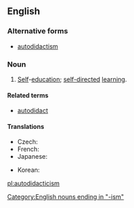 ==English==
{{wikipedia}}

===Alternative forms===
* [[autodidactism]]

===Noun===
{{en-noun|-}}

# [[Self]]-[[education]]; [[self-directed]] [[learning]].

====Related terms====
* [[autodidact]]

====Translations====
{{trans-top|self-education; self-directed learning}}
* Czech: {{t-|cs|samouctví|n}}
* French: {{t+|fr|autodidaxie|f}}
* Japanese: {{t+|ja|独学|sc=Jpan}}
{{trans-mid}}
* Korean: {{t+|ko|독학|sc=Kore}}
{{trans-bottom}}

[[Category:English nouns ending in "-ism"]]

[[pl:autodidacticism]]